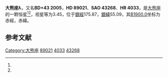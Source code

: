 {{Starbox begin
| name = 大熊座λ
}}
{{Starbox observe
| epoch = [[J2000.0|J2000.0]]
| constell = [[大熊座|大熊座]]<ref name=SIMBAD>{{cite web
 | url=http://simbad.u-strasbg.fr/simbad/sim-id?Ident=HR+4033
 | title=Pulsating variable Star
 | publisher=Centre de Données astronomiques de Strasbourg
 | work=SIMBAD
 | accessdate=2012-07-13
 | archive-date=2020-11-03
 | archive-url=https://web.archive.org/web/20201103041105/http://simbad.u-strasbg.fr/simbad/sim-id?Ident=HR+4033
 | dead-url=no
 }}</ref><ref name=DATA>{{cite web
 | url=http://vizier.u-strasbg.fr/viz-bin/VizieR-5?-out.add=.&-source=5050&-corr=PK=HR&-out.max=9999&HR=4033
 | title=VizieR Detailed Page
 | accessdate=2012-07-13
 | archive-date=2016-03-04
 | archive-url=https://web.archive.org/web/20160304234445/http://vizier.u-strasbg.fr/viz-bin/VizieR-5?-out.add=.&-source=5050&-corr=PK=HR&-out.max=9999&HR=4033
 | dead-url=no
 }}</ref>
| 星官 = 
| ra = {{RA|10|17|5.8}}<ref name=SIMBAD /><ref name=DATA />
| dec = {{DEC|+42|54|52}}<ref name=SIMBAD /><ref name=DATA />
| appmag_v = 3.45<ref name=SIMBAD /><ref name=DATA />
}}
{{Starbox character
| class = A2IV<ref name=SIMBAD /><ref name=DATA />
| b-v = 0.03<ref name=SIMBAD /><ref name=DATA />
| u-b = 0.06<ref name=SIMBAD /><ref name=DATA />
| r-i = -0.01<ref name=SIMBAD /><ref name=DATA />
| variable = 
}}
{{Starbox astrometry
| radial_v = 0.06
| prop_mo_ra = 18
| parallax = 0.03
| p_error = 
}}
{{Starbox catalog
| names =BD+43 2005，[[SAO星表|SAO]] 43268，[[HD星表|HD]] 89021，[[HR星表|HR]] 4033}}
{{Starbox reference |Simbad=HR+4033}}
{{Starbox end}}

'''大熊座λ'''，又名'''BD+43 2005'''，'''HD 89021'''、'''SAO 43268'''、'''HR 4033'''，是[[大熊座|大熊座]]的一颗恒星<ref name=SIMBAD /><ref name=DATA />，视星等为3.45，位于[[銀道座標系|銀經]]175.87，[[銀道座標系|銀緯]]55.09，其[[B1900.0|B1900.0]]坐标为赤經{{RA|10|11|4}}，赤緯{{DEC|+43|55.09|50}}。

== 参考文献 ==
{{reflist}}

{{star-stub}}

{{大熊座恒星}}
[[Category:大熊座|Category:大熊座]]
[[Category:HD和HDE天體|89021]]
[[Category:HR天體|4033]]
[[Category:SAO天體|43268]]